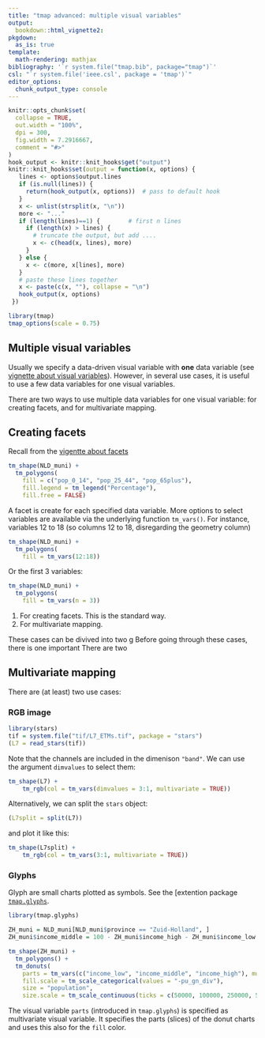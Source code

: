 ```yaml
---
title: "tmap advanced: multiple visual variables"
output: 
  bookdown::html_vignette2:
pkgdown:
  as_is: true
template:
  math-rendering: mathjax
bibliography: '`r system.file("tmap.bib", package="tmap")`'
csl: "`r system.file('ieee.csl', package = 'tmap')`"
editor_options: 
  chunk_output_type: console
---
```


```r
knitr::opts_chunk$set(
  collapse = TRUE,
  out.width = "100%",
  dpi = 300,
  fig.width = 7.2916667,
  comment = "#>"
)
hook_output <- knitr::knit_hooks$get("output")
knitr::knit_hooks$set(output = function(x, options) {
   lines <- options$output.lines
   if (is.null(lines)) {
     return(hook_output(x, options))  # pass to default hook
   }
   x <- unlist(strsplit(x, "\n"))
   more <- "..."
   if (length(lines)==1) {        # first n lines
     if (length(x) > lines) {
       # truncate the output, but add ....
       x <- c(head(x, lines), more)
     }
   } else {
     x <- c(more, x[lines], more)
   }
   # paste these lines together
   x <- paste(c(x, ""), collapse = "\n")
   hook_output(x, options)
 })

```


```r
library(tmap)
tmap_options(scale = 0.75)
```



## Multiple visual variables

Usually we specify a data-driven visual variable with **one** data variable (see [vignette about visual variables](https://r-tmap.github.io/tmap/articles/basics_vv)). However, in several use cases, it is useful to use a few data variables for one visual variables.

There are two ways to use multiple data variables for one visual variable: for creating facets, and for multivariate mapping.

## Creating facets

Recall from the [vigentte about facets](https://r-tmap.github.io/tmap/articles/03_basics_facets)

```r
tm_shape(NLD_muni) +
  tm_polygons(
    fill = c("pop_0_14", "pop_25_44", "pop_65plus"),
    fill.legend = tm_legend("Percentage"),
    fill.free = FALSE)
```

A facet is create for each specified data variable. More options to select variables are available via the underlying function `tm_vars()`. For instance, variables 12 to 18 (so columns 12 to 18, disregarding the geometry column)

```r
tm_shape(NLD_muni) +
  tm_polygons(
    fill = tm_vars(12:18))
```

Or the first 3 variables:

```r
tm_shape(NLD_muni) +
  tm_polygons(
    fill = tm_vars(n = 3))
```

1. For creating facets. This is the standard way.
2. For multivariate mapping.

These cases can be divived into two g
Before going through these cases, there is one important 
There are two


## Multivariate mapping

There are (at least) two use cases:

### RGB image

```r
library(stars)
tif = system.file("tif/L7_ETMs.tif", package = "stars")
(L7 = read_stars(tif))
```

Note that the channels are included in the dimenison `"band"`. We can use the argument `dimvalues` to select them:

```r
tm_shape(L7) +
	tm_rgb(col = tm_vars(dimvalues = 3:1, multivariate = TRUE))
```

Alternatively, we can split the `stars` object:

```r
(L7split = split(L7))
```

and plot it like this:

```r
tm_shape(L7split) +
	tm_rgb(col = tm_vars(3:1, multivariate = TRUE))
```

### Glyphs

Glyph are small charts plotted as symbols. See the [extention package [`tmap.glyphs`](https://github.com/r-tmap/tmap.glyphs).

```r
library(tmap.glyphs)

ZH_muni = NLD_muni[NLD_muni$province == "Zuid-Holland", ]
ZH_muni$income_middle = 100 - ZH_muni$income_high - ZH_muni$income_low

tm_shape(ZH_muni) +
  tm_polygons() +
  tm_donuts(
    parts = tm_vars(c("income_low", "income_middle", "income_high"), multivariate = TRUE),
    fill.scale = tm_scale_categorical(values = "-pu_gn_div"),			  
    size = "population",
    size.scale = tm_scale_continuous(ticks = c(50000, 100000, 250000, 500000)))	
```

The visual variable `parts` (introduced in `tmap.glyphs`) is specified as multivariate visual variable. It specifies the parts (slices) of the donut charts and uses this also for the `fill` color.


